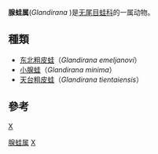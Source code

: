 {{Automatic taxobox
| taxon = Glandirana 
| authority = Fei, Ye et Huang, 1990
}}

'''腺蛙属'''(''Glandirana'' )是[[无尾目|无尾目]][[蛙科|蛙科]]的一属动物。

== 種類 ==
* [[东北粗皮蛙|东北粗皮蛙]]（''Glandirana emeljanovi''）
* [[小腺蛙|小腺蛙]]（''Glandirana minima''）
* [[天台粗皮蛙|天台粗皮蛙]]（''Glandirana tientaiensis''）

== 參考 ==
{{reflist}}

{{taxonbar}}
[[category:蛙科|X]]
[[Category:腺蛙属|]]
[[Category:_1990年描述的分类群|X]]